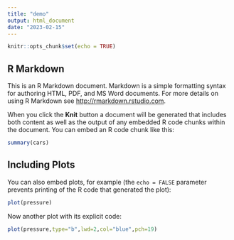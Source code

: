 ```yaml
---
title: "demo"
output: html_document
date: "2023-02-15"
---
```


```r
knitr::opts_chunk$set(echo = TRUE)
```

## R Markdown

This is an R Markdown document. Markdown is a simple formatting syntax for authoring HTML, PDF, and MS Word documents. For more details on using R Markdown see <http://rmarkdown.rstudio.com>.

When you click the **Knit** button a document will be generated that includes both content as well as the output of any embedded R code chunks within the document. You can embed an R code chunk like this:

```r
summary(cars)
```

## Including Plots

You can also embed plots, for example (the `echo = FALSE` parameter prevents printing of the R code that generated the plot):

```r
plot(pressure)
```

Now another plot with its explicit code:

```r
plot(pressure,type="b",lwd=2,col="blue",pch=19)
```
